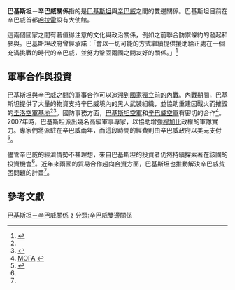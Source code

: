 {{noteTA
|1=zh-hans:罗伯特;zh-hk:羅拔;zh-tw:羅伯;
|2=zh-hans:津巴布韦;zh-hk:津巴布韋;zh-tw:辛巴威;
|3=zh-hans:穆加贝;zh-hk:穆加比;zh-tw:穆加比;
}}
{{Infobox Bilateral relations|巴基斯坦－辛巴威|Pakistan|Zimbabwe|filetype=svg}}
'''巴基斯坦－辛巴威關係'''指的是[[巴基斯坦|巴基斯坦]]與[[辛巴威|辛巴威]]之間的雙邊關係。巴基斯坦目前在辛巴威首都[[哈拉雷|哈拉雷]]設有大使館。

這兩個國家之間有著值得注意的文化與政治關係，例如之前聯合防禦條約的發起和參與。巴基斯坦政府曾經承諾：「會以一切可能的方式繼續提供援助給正處在一個充滿挑戰的時代的辛巴威，並努力鞏固兩國之間友好的關係。」<ref name=friends>{{Cite web |url=http://allafrica.com/stories/200807140643.html |title=存档副本 |access-date=2013-04-25 |archive-date=2012-10-07 |archive-url=https://web.archive.org/web/20121007161625/http://allafrica.com/stories/200807140643.html |dead-url=no }}</ref>

== 軍事合作與投資 ==
巴基斯坦與辛巴威之間的軍事合作可以追溯到[[辛巴威歷史|國家獨立前的內戰]]。內戰期間，巴基斯坦提供了大量的物資支持辛巴威境內的黑人武裝組織，並協助重建因戰火而摧毀的[[圭洛空軍基地|圭洛空軍基地]]<ref name=friends/><ref name=rolypoly>{{Cite web |url=http://english.peopledaily.com.cn/200602/10/eng20060210_241469.html |title=存档副本 |access-date=2013-04-25 |archive-date=2012-10-07 |archive-url=https://web.archive.org/web/20121007084627/http://english.peopledaily.com.cn/200602/10/eng20060210_241469.html |dead-url=no }}</ref>。國防事務方面，[[巴基斯坦空軍|巴基斯坦空軍]]和[[辛巴威空軍|辛巴威空軍]]有密切的合作<ref name="MOFA">[http://www.mofa.gov.pk/zimbabwe/contents.aspx?type=statements&id=4 MOFA] {{webarchive|url=https://web.archive.org/web/20120318003813/http://www.mofa.gov.pk/zimbabwe/contents.aspx?type=statements&id=4 |date=2012-03-18 }}</ref>。2007年時，巴基斯坦派出幾名高級軍事專家，以協助增強[[羅伯·穆加貝|穆加比]]政權的軍隊實力。專家們將派駐在辛巴威兩年，而這段時間的經費則由辛巴威政府以美元支付<ref>{{cite news|url=http://www.independent.co.uk/news/world/africa/pakistani-military-experts-strengthen-mugabes-army-431629.html|title=Pakistani military experts strengthen Mugabe's army|work=The Independent|date=11 January 2007|accessdate=2013-04-25|archive-date=2019-06-10|archive-url=https://web.archive.org/web/20190610080605/https://www.independent.co.uk/news/world/africa/pakistani-military-experts-strengthen-mugabes-army-431629.html|dead-url=yes}}</ref>。

儘管辛巴威的經濟情勢不甚理想，來自巴基斯坦的投資者仍然持續探索著在該國的投資機會<ref name=friends/>。近年來兩國的貿易合作趨向[[合資|合資]]方面，巴基斯坦也推動解決辛巴威貧困問題的計畫<ref name=rolypoly/>。

== 參考文獻 ==
{{reflist}}

{{津巴布韋外交}}
{{巴基斯坦外交}}
[[分類:巴基斯坦－辛巴威關係|]]
[[分類:巴基斯坦雙邊關係|z]]
[[分類:辛巴威雙邊關係|分類:辛巴威雙邊關係]]